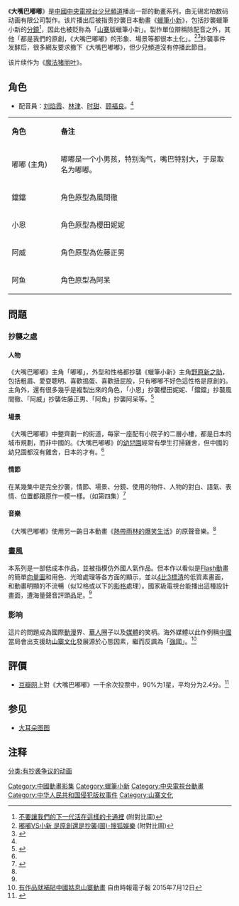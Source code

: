 {{Rewrite|time=2022-04-29T21:00:31+00:00}}
{{电视节目信息框
| 颜色 = orange
| 名称 = 大嘴巴嘟嘟
| 别名 = 
| 图片 = 
| 图说 = 
| 分类 = 动画片
| 原创者 =
| 导演 = 吴建忠
| 监制      =严克勤<br />钟国伟<br />蒋建维<br />蒋星<br />王建海<br />华柏林
| 编剧 = 顾海芳<br />杨静
| 制作人= 毛示范
| 摄像 = 
| 演出 = 
| 配音 = 
| 旁白 = 
| 主题曲 = 大嘴巴嘟嘟
| 作曲      = 陈连欣
| 作词      = 陈连欣
| 演唱      = 刘焰霞
| 片尾曲    = 嘟嘟
| 作曲2     = 周昊
| 作词2     = 徐艺嘉
| 演唱2     = 徐艺嘉
| 插曲 = 
| 拍摄地 = 
| 国家 = {{CHNML}}
| 语言 = [[汉语|汉语]][[普通话|普通话]]
| 集数 = 49集
| 每集长 = 10分钟
| 制作公司 = 无锡宏柏数码动画有限公司
| 首播国家 =  {{CHNML}}
| 电视网 = 中国中央电视台少儿频道
| 视频制式 =
| 音频制式 = 
| 开始 = 2007年 
| 结束 = 2008年 
| 先于 = 
| 后于 = 
| 相关剧集 = 《[[魔法猪丽叶|魔法猪丽叶]]》
| 官方网站 = 
}}
《'''大嘴巴嘟嘟'''》是[[中國中央電視台少兒頻道|中國中央電視台少兒頻道]]播出一部的動畫系列，由无锡宏柏数码动画有限公司製作。该片播出后被指责抄襲日本動畫《[[蠟筆小新|蠟筆小新]]》，包括抄襲蠟筆小新的[[分鏡|分鏡]]<ref name="天涯">[http://www.tianya.cn/publicforum/content/3d/1/40812.shtml 不要讓我們的下一代活在這樣的卡通裡] {{Wayback|url=http://www.tianya.cn/publicforum/content/3d/1/40812.shtml |date=20120527081250 }}(附對比圖)</ref>，因此也被贬称為「[[山寨|山寨]]版蠟筆小新」。製作單位辯稱除配音之外，其他「都是我們的原創，《大嘴巴嘟嘟》的形象、場景等都很本土化」。<ref>[http://yule.sohu.com/20090726/n265487370.shtml 嘟嘟VS小新 是原創還是抄襲(圖)-搜狐娛樂] {{Wayback|url=http://yule.sohu.com/20090726/n265487370.shtml |date=20190811214208 }} (附對比圖)</ref><ref>{{Cite web |url=http://news.xinhuanet.com/ent/2007-07/26/content_6431675.htm |title=央視動畫片<大嘴巴嘟嘟> 被指抄襲<蠟筆小新> |access-date=2011-12-02 |archive-date=2014-11-07 |archive-url=https://web.archive.org/web/20141107160456/http://news.xinhuanet.com/ent/2007-07/26/content_6431675.htm |dead-url=no }}</ref>抄襲事件发酵后，很多網友要求撤下《大嘴巴嘟嘟》，但少兒頻道沒有停播此節目。

该片续作为《[[魔法猪丽叶|魔法猪丽叶]]》。

== 角色 ==
* 配音員：[[刘焰霞|刘焰霞]]、[[林津|林津]]、[[时甜|时甜]]、[[顾福良|顾福良]]。<ref name="豆瓣評價"/>
{|class="wikitable" width=auto
|- style="background:cornflowerblue; color:white" align=center
| style="width:18%" |'''角色'''||style="width:64%"|'''备注'''
|-
|  嘟嘟 (主角) ||   嘟嘟是一个小男孩，特别淘气，嘴巴特别大，于是取名为嘟嘟。
|-
|  鐺鐺  ||  角色原型為風間徹
|-
|  小恩  ||  角色原型為櫻田妮妮
|-
| 阿威  ||   角色原型為佐藤正男
|-
|   阿鱼 ||   角色原型為阿呆
|}

==問題==
===抄襲之處===
====人物====
《大嘴巴嘟嘟》主角「嘟嘟」，外型和性格都抄襲《蠟筆小新》主角[[野原新之助|野原新之助]]，包括粗眉、愛耍聰明、喜歡搗蛋、喜歡扭屁股，只有嘟嘟不好色這性格是原創的。主角外，還有很多幾乎是複製出來的角色，「小恩」抄襲櫻田妮妮、「鐺鐺」抄襲風間徹、「阿威」抄襲佐藤正男、「阿魚」抄襲阿呆等。<ref name="新华">{{Cite web |url=http://news.xinhuanet.com/ent/2007-07/26/content_6431675.htm |title=央視動畫片<大嘴巴嘟嘟> 被指抄襲<蠟筆小新> |access-date=2011-12-02 |archive-date=2014-11-07 |archive-url=https://web.archive.org/web/20141107160456/http://news.xinhuanet.com/ent/2007-07/26/content_6431675.htm |dead-url=no }}</ref>

====場景====
《大嘴巴嘟嘟》中整齊劃一的街道，每家一座配有小院子的二層小樓，都是日本的城市規劃，而非中國的。《大嘴巴嘟嘟》的[[幼稚園|幼兒園]]經常有學生打掃雞舍，但中國的幼兒園都沒有雞舍，日本的才有。<ref name="新华" />

====情節====
在某幾集中是完全抄襲，情節、場景、分鏡、使用的物件、人物的對白、語氣、表情、位置都跟原作一模一樣。（如第四集）<ref name="全球网" >{{Cite web |url=http://www.ttv.com.tw/098/07/0980710/09807104033902L.htm |title=大嘴巴嘟嘟 山寨版蠟筆小新　拷貝分鏡圖 山寨版抄得徹底　卡通公然抄襲 大陸網友罵翻 |access-date=2009-07-28 |archive-url=https://web.archive.org/web/20090716043034/http://www.ttv.com.tw/098/07/0980710/09807104033902L.htm |archive-date=2009-07-16 |dead-url=yes }}</ref>{{Better source|reason=|date=2015年9月}}

====音樂====
《大嘴巴嘟嘟》使用另一齣日本動畫《[[熱帶雨林的爆笑生活|熱帶雨林的爆笑生活]]》的原聲音樂。<ref name="全球网" />{{Better source|reason=|date=2015年9月}}

===畫風===
本系列是一部低成本作品，並被指模仿外國人氣作品。但本作以看似是[[Flash動畫|Flash動畫]]的簡單[[向量圖|向量圖]]和用色、光暗處理等各方面的顯示，並以[[長寬比_(影像)|4比3]][[標清|標清]]的低質素畫面，和動畫明顯的不流暢（似12格或以下的[[影格|影格]]處理）。國家級電視台能播出這種設計畫面，遭海量聲音評頭品足。<ref name="台灣媒體" />

===影响===
這片的問題成為國際[[動漫|動漫]]界、[[華人|華人]]圈子以及[[媒體|媒體]]的笑柄。海外媒體以此作例稱[[中華人民共和國|中國]]當局會出支援助[[山寨文化|山寨文化]]發展源於心態因素，繼而反諷為「[[強國人|強國]]」。<ref name="台灣媒體">[https://ent.ltn.com.tw/news/breakingnews/1377577 有作品就補貼中國姑息山寨動畫] {{Wayback|url=https://ent.ltn.com.tw/news/breakingnews/1377577 |date=20190813030600 }} 自由時報電子報 2015年7月12日</ref>

==評價==
*[[豆瓣网|豆瓣网]]上對《大嘴巴嘟嘟》一千余次投票中，90%为1星，平均分为2.4分。<ref name="豆瓣評價">{{Cite web |url=https://movie.douban.com/subject/4781096/ |title=大嘴巴嘟嘟(豆瓣) |access-date=2019-06-16 |archive-date=2019-08-12 |archive-url=https://web.archive.org/web/20190812045015/https://movie.douban.com/subject/4781096/ }}</ref>{{不可靠来源}}

== 参见 ==
*[[大耳朵图图|大耳朵图图]]

== 注释 ==
{{reflist|2}}

{{DEFAULTSORT:Da zuiba du du}}
[[Category:中國動畫影集|Category:中國動畫影集]]
[[Category:蠟筆小新|Category:蠟筆小新]]
[[Category:中央電視台動畫|Category:中央電視台動畫]]
[[分类:有抄袭争议的动画|分类:有抄袭争议的动画]]
[[Category:中华人民共和国侵犯版权事件|Category:中华人民共和国侵犯版权事件]]
[[Category:山寨文化|Category:山寨文化]]